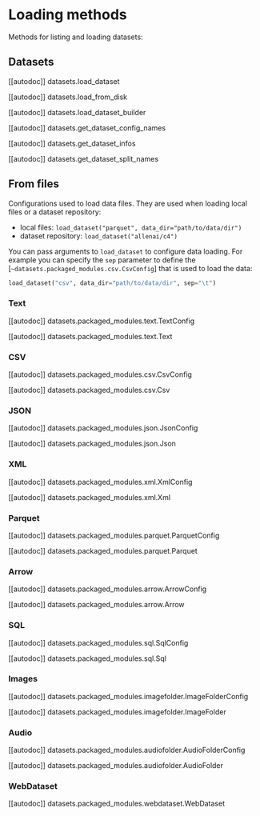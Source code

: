 # Loading methods

Methods for listing and loading datasets:

## Datasets

[[autodoc]] datasets.load_dataset

[[autodoc]] datasets.load_from_disk

[[autodoc]] datasets.load_dataset_builder

[[autodoc]] datasets.get_dataset_config_names

[[autodoc]] datasets.get_dataset_infos

[[autodoc]] datasets.get_dataset_split_names

## From files

Configurations used to load data files.
They are used when loading local files or a dataset repository:

- local files: `load_dataset("parquet", data_dir="path/to/data/dir")`
- dataset repository: `load_dataset("allenai/c4")`

You can pass arguments to `load_dataset` to configure data loading.
For example you can specify the `sep` parameter to define the [`~datasets.packaged_modules.csv.CsvConfig`] that is used to load the data:

```python
load_dataset("csv", data_dir="path/to/data/dir", sep="\t")
```

### Text

[[autodoc]] datasets.packaged_modules.text.TextConfig

[[autodoc]] datasets.packaged_modules.text.Text

### CSV

[[autodoc]] datasets.packaged_modules.csv.CsvConfig

[[autodoc]] datasets.packaged_modules.csv.Csv

### JSON

[[autodoc]] datasets.packaged_modules.json.JsonConfig

[[autodoc]] datasets.packaged_modules.json.Json

### XML

[[autodoc]] datasets.packaged_modules.xml.XmlConfig

[[autodoc]] datasets.packaged_modules.xml.Xml

### Parquet

[[autodoc]] datasets.packaged_modules.parquet.ParquetConfig

[[autodoc]] datasets.packaged_modules.parquet.Parquet

### Arrow

[[autodoc]] datasets.packaged_modules.arrow.ArrowConfig

[[autodoc]] datasets.packaged_modules.arrow.Arrow

### SQL

[[autodoc]] datasets.packaged_modules.sql.SqlConfig

[[autodoc]] datasets.packaged_modules.sql.Sql

### Images

[[autodoc]] datasets.packaged_modules.imagefolder.ImageFolderConfig

[[autodoc]] datasets.packaged_modules.imagefolder.ImageFolder

### Audio

[[autodoc]] datasets.packaged_modules.audiofolder.AudioFolderConfig

[[autodoc]] datasets.packaged_modules.audiofolder.AudioFolder

### WebDataset

[[autodoc]] datasets.packaged_modules.webdataset.WebDataset
